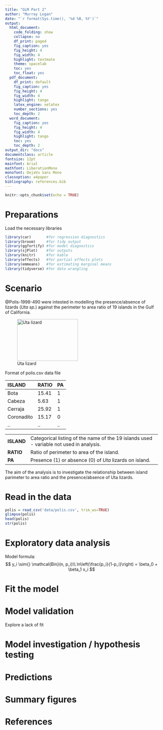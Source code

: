 ```yaml
---
title: "GLM Part 2"
author: "Murray Logan"
date: "`r format(Sys.time(), '%d %B, %Y')`"
output:
  html_document:
    code_folding: show
    collapse: no
    df_print: paged
    fig_caption: yes
    fig_height: 4
    fig_width: 4
    highlight: textmate
    theme: spacelab
    toc: yes
    toc_float: yes
  pdf_document:
    df_print: default
    fig_caption: yes
    fig_height: 4
    fig_width: 4
    highlight: tango
    latex_engine: xelatex
    number_sections: yes
    toc_depth: 2
  word_document:
    fig_caption: yes
    fig_height: 4
    fig_width: 4
    highlight: tango
    toc: yes
    toc_depth: 2
output_dir: "docs"
documentclass: article
fontsize: 12pt
mainfont: Arial
mathfont: LiberationMono
monofont: DejaVu Sans Mono
classoption: a4paper
bibliography: references.bib
---
```


```r
knitr::opts_chunk$set(echo = TRUE)
```

# Preparations

Load the necessary libraries

```r
library(car)       #for regression diagnostics
library(broom)     #for tidy output
library(ggfortify) #for model diagnostics
library(sjPlot)    #for outputs
library(knitr)     #for kable
library(effects)   #for partial effects plots
library(emmeans)   #for estimating marginal means
library(tidyverse) #for data wrangling
```

# Scenario

@Polis-1998-490 were intested in modelling the presence/absence of lizards (<i>Uta sp.</i>) against the perimeter to area ratio of 19 islands in the Gulf of California.

![Uta lizard](images/uta.jpg){width="200" height="137"}

Format of polis.csv data file

ISLAND       RATIO   PA
------------ ------- ----
Bota         15.41   1
Cabeza       5.63    1
Cerraja      25.92   1
Coronadito   15.17   0
..           ..      ..

------------ -----------------------------------------------------------------------------------------
**ISLAND**   Categorical listing of the name of the 19 islands used - variable not used in analysis.
**RATIO**    Ratio of perimeter to area of the island.
**PA**       Presence (1) or absence (0) of *Uta* lizards on island.
------------ -----------------------------------------------------------------------------------------




The aim of the analysis is to investigate the relationship between island parimeter to area ratio and the presence/absence of Uta lizards.

# Read in the data

```r
polis = read_csv('data/polis.csv', trim_ws=TRUE)
glimpse(polis)
head(polis)
str(polis)
```

 
# Exploratory data analysis

Model formula:
$$
y_i \sim{} \mathcal{Bin}(n, p_i)\\
ln\left(\frac{p_i}{1-p_i}\right) = \beta_0 + \beta_1 x_i
$$


# Fit the model

# Model validation

Explore a lack of fit

# Model investigation / hypothesis testing


# Predictions

# Summary figures

# References
